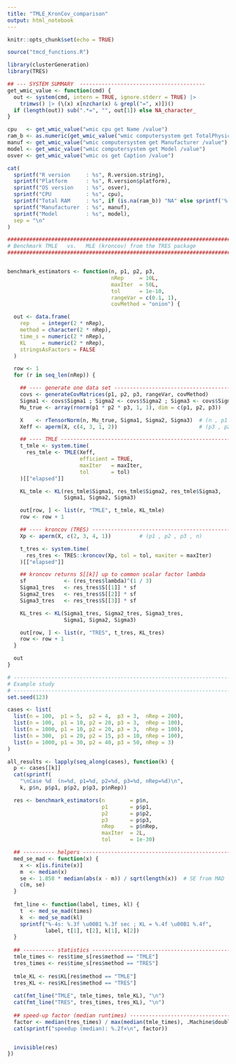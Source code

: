 ```yaml
---
title: "TMLE_KronCov_comparison"
output: html_notebook  
---
```


```r
knitr::opts_chunk$set(echo = TRUE)

source("tmcd_functions.R")

library(clusterGeneration)
library(TRES) 
```

```r
## --- SYSTEM SUMMARY  ----------------------------------------
get_wmic_value <- function(cmd) {
  out <- system(cmd, intern = TRUE, ignore.stderr = TRUE) |>
    trimws() |> (\(x) x[nzchar(x) & grepl("=", x)])()
  if (length(out)) sub(".*=", "", out[1]) else NA_character_
}

cpu   <- get_wmic_value("wmic cpu get Name /value")
ram_b <- as.numeric(get_wmic_value("wmic computersystem get TotalPhysicalMemory /value"))
manuf <- get_wmic_value("wmic computersystem get Manufacturer /value")
model <- get_wmic_value("wmic computersystem get Model /value")
osver <- get_wmic_value("wmic os get Caption /value")

cat(
  sprintf("R version     : %s", R.version.string),
  sprintf("Platform      : %s", R.version$platform),
  sprintf("OS version    : %s", osver),
  sprintf("CPU           : %s", cpu),
  sprintf("Total RAM     : %s", if (is.na(ram_b)) "NA" else sprintf('%.1f GB', ram_b/1e9)),
  sprintf("Manufacturer  : %s", manuf),
  sprintf("Model         : %s", model),
  sep = "\n"
)


```



```r
###############################################################################
# Benchmark TMLE   vs.   MLE (kroncov) from the TRES package
###############################################################################


benchmark_estimators <- function(n, p1, p2, p3,
                                 nRep     = 10L,
                                 maxIter  = 50L,
                                 tol      = 1e-10,
                                 rangeVar = c(0.1, 1),
                                 covMethod = "onion") {

  out <- data.frame(
    rep    = integer(2 * nRep),
    method = character(2 * nRep),
    time_s = numeric(2 * nRep),
    KL     = numeric(2 * nRep),
    stringsAsFactors = FALSE
  )

  row <- 1
  for (r in seq_len(nRep)) {

    ## ---- generate one data set --------------------------------------------
    covs <- generateCovMatrices(p1, p2, p3, rangeVar, covMethod)
    Sigma1 <- covs$Sigma1 ; Sigma2 <- covs$Sigma2 ; Sigma3 <- covs$Sigma3
    Mu_true <- array(rnorm(p1 * p2 * p3, 1, 1), dim = c(p1, p2, p3))

    X    <- rTensorNorm(n, Mu_true, Sigma1, Sigma2, Sigma3)  # (n , p1 , p2 , p3)
    Xeff <- aperm(X, c(4, 3, 1, 2))                          # (p3 , p2 , n , p1)

    ## ---- TMLE -------------------------------------------------------------
    t_tmle <- system.time(
      res_tmle <- TMLE(Xeff,
                       efficient = TRUE,
                       maxIter   = maxIter,
                       tol       = tol)
    )[["elapsed"]]

    KL_tmle <- KL(res_tmle$Sigma1, res_tmle$Sigma2, res_tmle$Sigma3,
                  Sigma1, Sigma2, Sigma3)

    out[row, ] <- list(r, "TMLE", t_tmle, KL_tmle)
    row <- row + 1

    ## ---- kroncov (TRES) ----------------------------------------------------
    Xp <- aperm(X, c(2, 3, 4, 1))         # (p1 , p2 , p3 , n)

    t_tres <- system.time(
      res_tres <- TRES::kroncov(Xp, tol = tol, maxiter = maxIter)
    )[["elapsed"]]

    ## kroncov returns S[[k]] up to common scalar factor lambda
    sf            <- (res_tres$lambda)^(1 / 3)
    Sigma1_tres   <- res_tres$S[[1]] * sf
    Sigma2_tres   <- res_tres$S[[2]] * sf
    Sigma3_tres   <- res_tres$S[[3]] * sf

    KL_tres <- KL(Sigma1_tres, Sigma2_tres, Sigma3_tres,
                  Sigma1, Sigma2, Sigma3)

    out[row, ] <- list(r, "TRES", t_tres, KL_tres)
    row <- row + 1
  }

  out
}
```


```r
# ---------------------------------------------------------------------------
# Example study
# ---------------------------------------------------------------------------
set.seed(123)

cases <- list(
  list(n = 100,  p1 = 5,  p2 = 4,  p3 = 3,  nRep = 200),
  list(n = 100,  p1 = 10, p2 = 20, p3 = 3,  nRep = 100),
  list(n = 1000, p1 = 10, p2 = 20, p3 = 3,  nRep = 100),
  list(n = 300,  p1 = 20, p2 = 15, p3 = 10, nRep = 100),
  list(n = 1000, p1 = 30, p2 = 40, p3 = 50, nRep = 3)
)

all_results <- lapply(seq_along(cases), function(k) {
  p <- cases[[k]]
  cat(sprintf(
    "\nCase %d  (n=%d, p1=%d, p2=%d, p3=%d, nRep=%d)\n",
    k, p$n, p$p1, p$p2, p$p3, p$nRep))

  res <- benchmark_estimators(n        = p$n,
                              p1       = p$p1,
                              p2       = p$p2,
                              p3       = p$p3,
                              nRep     = p$nRep,
                              maxIter  = 2L,
                              tol      = 1e-30)

  ## ---------- helpers -------------------------------------------------------
  med_se_mad <- function(x) {
    x <- x[is.finite(x)]
    m  <- median(x)
    se <- 1.858 * median(abs(x - m)) / sqrt(length(x))  # SE from MAD
    c(m, se)
  }
  
  fmt_line <- function(label, times, kl) {
    t  <- med_se_mad(times)
    k  <- med_se_mad(kl)
    sprintf("%-4s: %.3f \u00B1 %.3f sec ; KL = %.4f \u00B1 %.4f",
            label, t[1], t[2], k[1], k[2])
  }
  
  ## ---------- statistics ----------------------------------------------------
  tmle_times <- res$time_s[res$method == "TMLE"]
  tres_times <- res$time_s[res$method == "TRES"]
  
  tmle_KL <- res$KL[res$method == "TMLE"]
  tres_KL <- res$KL[res$method == "TRES"]
  
  cat(fmt_line("TMLE", tmle_times, tmle_KL), "\n")
  cat(fmt_line("TRES", tres_times, tres_KL), "\n")
  
  ## speed-up factor (median runtimes) ---------------------------------------
  factor <- median(tres_times) / max(median(tmle_times), .Machine$double.eps)
  cat(sprintf("speedup (median): %.2f×\n", factor))


  invisible(res)
})


```
